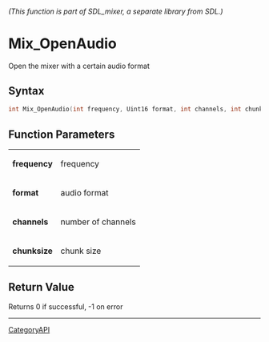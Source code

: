 ====== (This function is part of SDL_mixer, a separate library from SDL.) ======
= Mix_OpenAudio =

Open the mixer with a certain audio format 

== Syntax ==

<syntaxhighlight lang='c'>
int Mix_OpenAudio(int frequency, Uint16 format, int channels, int chunksize);
</syntaxhighlight>

== Function Parameters ==

{|
|'''frequency'''
|frequency
|-
|'''format'''
|audio format
|-
|'''channels'''
|number of channels
|-
|'''chunksize'''
|chunk size
|}

== Return Value ==

Returns 0 if successful, -1 on error

----
[[CategoryAPI]]


